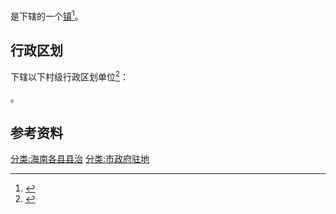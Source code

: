{{中国乡级行政区|46/90/02/100/000}}

'''{{PAGENAMEBASE}}'''是{{PRC admin/fullname|46/90/02/100/000|3}}下辖的一个[[行政建制镇|镇]]<ref>{{PRC admin/ref sgc|{{PRC admin/parent|46/90/02/100/000}}}}</ref>。

== 行政区划 ==
{{PAGENAMEBASE}}下辖以下村级行政区划单位<ref>{{PRC admin/ref sgc|46/90/02/100/000}}</ref>：

{{PRC admin/children|46/90/02/100/000}}。

== 参考资料 ==
{{reflist}}

{{海南行政区划小作品}}
{{PRC admin/navcat|46/90/02/100/000}}
[[分类:海南各县县治|分类:海南各县县治]]
[[分类:市政府驻地|分类:市政府驻地]]